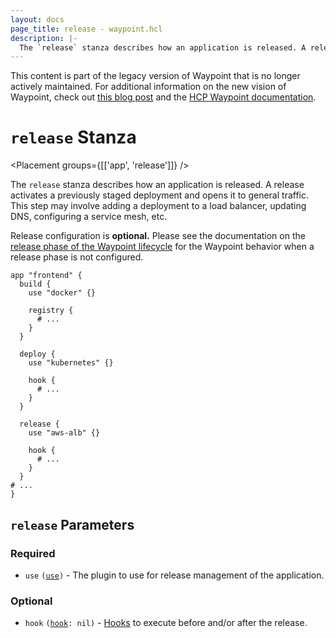 ```yaml
---
layout: docs
page_title: release - waypoint.hcl
description: |-
  The `release` stanza describes how an application is released. A release activates a previously staged deployment and opens it to general traffic. This step may involve adding a deployment to a load balancer, updating DNS, configuring a service mesh, etc.
---
```


<Warning>

This content is part of the legacy version of Waypoint that is no longer actively maintained. For additional information on the new vision of Waypoint, check out [this blog post](https://www.hashicorp.com/blog/a-new-vision-for-hcp-waypoint) and the [HCP Waypoint documentation](/hcp/docs/waypoint).

</Warning>

# `release` Stanza

<Placement groups={[['app', 'release']]} />

The `release` stanza describes how an application is released.
A release activates a previously staged deployment and opens it to general
traffic. This step may involve adding a deployment to a load balancer, updating
DNS, configuring a service mesh, etc.

Release configuration is **optional.** Please see the documentation on the
[release phase of the Waypoint lifecycle](/waypoint/docs/lifecycle/release)
for the Waypoint behavior when a release phase is not configured.

```hcl
app "frontend" {
  build {
    use "docker" {}

    registry {
      # ...
    }
  }

  deploy {
    use "kubernetes" {}

    hook {
      # ...
    }
  }

  release {
    use "aws-alb" {}

    hook {
      # ...
    }
  }
# ...
}
```

## `release` Parameters

### Required

- `use` <code>([use][use])</code> - The plugin to use for release management of the
  application.

### Optional

- `hook` <code>([hook][hook]: nil)</code> - [Hooks](/waypoint/docs/lifecycle/hooks)
  to execute before and/or after the release.

[hook]: /waypoint/docs/waypoint-hcl/hook 'Hook Stanza'
[use]: /waypoint/docs/waypoint-hcl/use 'Use Stanza'
